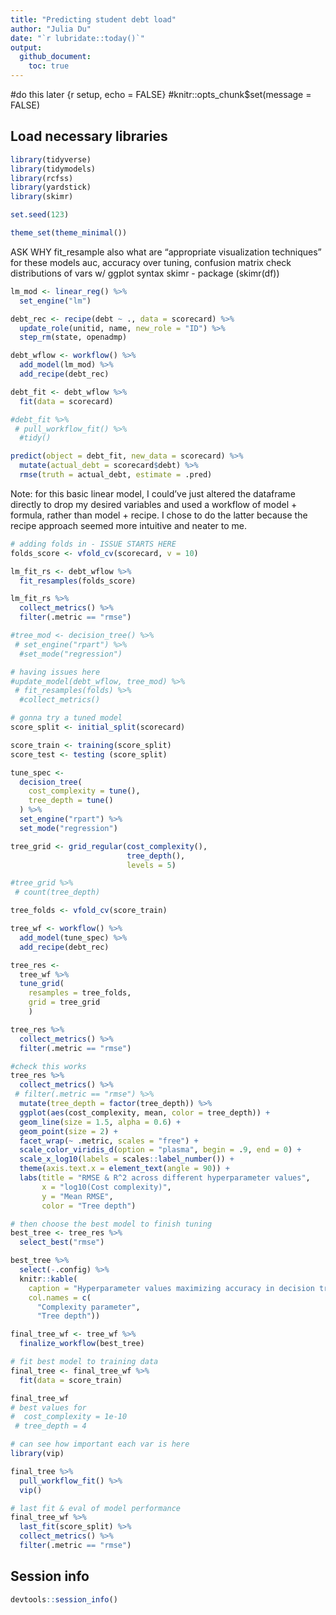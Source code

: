 ```yaml
---
title: "Predicting student debt load"
author: "Julia Du"
date: "`r lubridate::today()`"
output: 
  github_document:
    toc: true
---
```


#do this later
{r setup, echo = FALSE}
#knitr::opts_chunk$set(message = FALSE)


## Load necessary libraries

```r
library(tidyverse)
library(tidymodels)
library(rcfss)
library(yardstick)
library(skimr)

set.seed(123)

theme_set(theme_minimal())
```

ASK WHY fit_resample
also what are "appropriate visualization techniques" for these models
auc, accuracy over tuning, confusion matrix
check distributions of vars w/ ggplot syntax
skimr - package (skimr(df))

```r
lm_mod <- linear_reg() %>% 
  set_engine("lm")

debt_rec <- recipe(debt ~ ., data = scorecard) %>% 
  update_role(unitid, name, new_role = "ID") %>%
  step_rm(state, openadmp)

debt_wflow <- workflow() %>%
  add_model(lm_mod) %>%
  add_recipe(debt_rec)

debt_fit <- debt_wflow %>%
  fit(data = scorecard)

#debt_fit %>%
 # pull_workflow_fit() %>%
  #tidy()

predict(object = debt_fit, new_data = scorecard) %>%
  mutate(actual_debt = scorecard$debt) %>%
  rmse(truth = actual_debt, estimate = .pred)
```
Note: for this basic linear model, I could've just altered the dataframe directly to drop my desired variables and used a workflow of model + formula, rather than model + recipe. I chose to do the latter because the recipe approach seemed more intuitive and neater to me. 

```r
# adding folds in - ISSUE STARTS HERE 
folds_score <- vfold_cv(scorecard, v = 10)

lm_fit_rs <- debt_wflow %>% 
  fit_resamples(folds_score)

lm_fit_rs %>%
  collect_metrics() %>%
  filter(.metric == "rmse")
```


```r
#tree_mod <- decision_tree() %>% 
 # set_engine("rpart") %>%
  #set_mode("regression")

# having issues here
#update_model(debt_wflow, tree_mod) %>%
 # fit_resamples(folds) %>%
  #collect_metrics() 

# gonna try a tuned model
score_split <- initial_split(scorecard)

score_train <- training(score_split)
score_test <- testing (score_split)

tune_spec <- 
  decision_tree(
    cost_complexity = tune(),
    tree_depth = tune()
  ) %>% 
  set_engine("rpart") %>% 
  set_mode("regression")

tree_grid <- grid_regular(cost_complexity(),
                          tree_depth(),
                          levels = 5)

#tree_grid %>% 
 # count(tree_depth)

tree_folds <- vfold_cv(score_train)

tree_wf <- workflow() %>%
  add_model(tune_spec) %>%
  add_recipe(debt_rec)

tree_res <- 
  tree_wf %>% 
  tune_grid(
    resamples = tree_folds,
    grid = tree_grid
    )

tree_res %>%
  collect_metrics() %>%
  filter(.metric == "rmse")

#check this works
tree_res %>%
  collect_metrics() %>%
 # filter(.metric == "rmse") %>%
  mutate(tree_depth = factor(tree_depth)) %>%
  ggplot(aes(cost_complexity, mean, color = tree_depth)) +
  geom_line(size = 1.5, alpha = 0.6) +
  geom_point(size = 2) +
  facet_wrap(~ .metric, scales = "free") +
  scale_color_viridis_d(option = "plasma", begin = .9, end = 0) +
  scale_x_log10(labels = scales::label_number()) +
  theme(axis.text.x = element_text(angle = 90)) +
  labs(title = "RMSE & R^2 across different hyperparameter values",
       x = "log10(Cost complexity)",
       y = "Mean RMSE",
       color = "Tree depth")
```



```r
# then choose the best model to finish tuning
best_tree <- tree_res %>%
  select_best("rmse")

best_tree %>%
  select(-.config) %>%
  knitr::kable(
    caption = "Hyperparameter values maximizing accuracy in decision tree model", 
    col.names = c(
      "Complexity parameter",
      "Tree depth"))

final_tree_wf <- tree_wf %>%
  finalize_workflow(best_tree)

# fit best model to training data
final_tree <- final_tree_wf %>%
  fit(data = score_train)

final_tree_wf
# best values for
#  cost_complexity = 1e-10
 # tree_depth = 4

# can see how important each var is here
library(vip)

final_tree %>% 
  pull_workflow_fit() %>% 
  vip()

# last fit & eval of model performance
final_tree_wf %>%
  last_fit(score_split) %>%
  collect_metrics() %>%
  filter(.metric == "rmse")
```


## Session info

```r
devtools::session_info()
```
